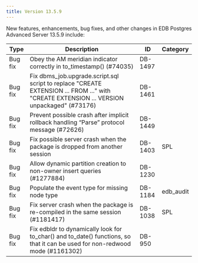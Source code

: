 ---
title: Version 13.5.9
---

New features, enhancements, bug fixes, and other changes in EDB Postgres Advanced Server 13.5.9 include:

| Type        | Description      | ID | Category |
| ----------- | ---------------- | -- | -------- |
| Bug fix | Obey the AM meridian indicator correctly in to_timestamp() (#74035) | DB-1497 | |
| Bug fix | Fix dbms_job.upgrade.script.sql script to replace "CREATE EXTENSION ... FROM ..." with "CREATE EXTENSION ... VERSION unpackaged" (#73176) | DB-1461 | |
| Bug fix | Prevent possible crash after implicit rollback handling “Parse” protocol message (#72626) | DB-1449 | |
| Bug fix | Fix possible server crash when the package is dropped from another session | DB-1403 | SPL |
| Bug fix | Allow dynamic partition creation to non-owner insert queries (#1277884) | DB-1230 | |
| Bug fix | Populate the event type for missing node type | DB-1184 | edb_audit |
| Bug fix | Fix server crash when the package is re-compiled in the same session (#1181417) | DB-1038 | SPL |
| Bug fix | Fix edbldr to dynamically look for to_char() and to_date() functions, so that it can be used for non-redwood mode (#1161302) | DB-950 | |
